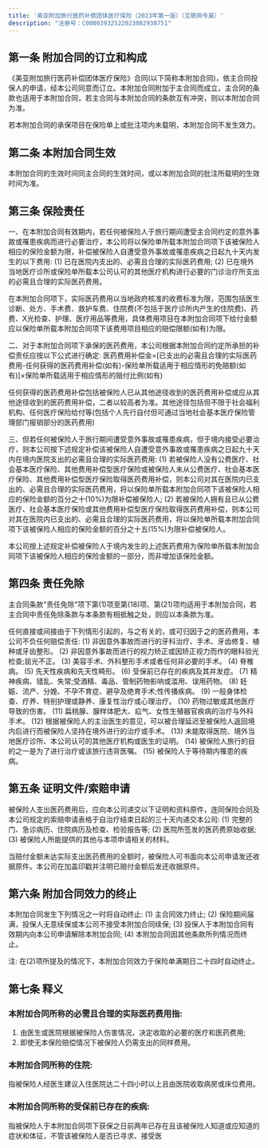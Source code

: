 ```yaml
---
title: '美亚附加旅行医药补偿团体医疗保险（2023年第一版）（互联网专属）'
description: "注册号：C00003932522023082938751"
---
```


## 第一条 附加合同的订立和构成
《美亚附加旅行医药补偿团体医疗保险》合同(以下简称本附加合同)，依主合同投保人的申请，经本公司同意而订立。本附加合同附加于主合同而成立，主合同的条款也适用于本附加合同，若主合同与本附加合同的条款互有冲突，则以本附加合同为准。

若本附加合同的承保项目在保险单上或批注项内未载明，本附加合同不发生效力。

## 第二条 本附加合同生效
本附加合同的生效时间同主合同的生效时间，或以本附加合同的批注所载明的生效时间为准。

## 第三条 保险责任
一、在本附加合同有效期内，若任何被保险人于旅行期间遭受主合同约定的意外事故或罹患疾病而进行必要治疗，本公司将以保险单所载本附加合同项下该被保险人相应的保险金额为限，补偿被保险人自遭受意外事故或罹患疾病之日起九十天内发生的以下费用:
(1) 已在医院内支出的、必需且合理的实际医药费用;
(2) 已在境外当地医疗诊所或保险单所载本公司认可的其他医疗机构进行必要的门诊治疗所支出的必需且合理的实际医药费用。

在本附加合同项下，实际医药费用以当地政府核准的收费标准为限，范围包括医生诊断、处方、手术费、救护车费、住院费(不包括于医疗诊所内产生的住院费)、药费、X光检查、护理、医疗用品等费用，具体费用项目在本附加合同项下给付金额应以保险单所载本附加合同项下该费用项目相应的赔偿限额(如有)为限。

二、对于本附加合同项下承保的医药费用，本公司根据本附加合同约定所承担的补偿责任应按以下公式进行确定:
医药费用补偿金=[已支出的必需且合理的实际医药费用-任何获得的医药费用补偿(如有)-保险单所载适用于相应情形的免赔额(如有)]×保险单所载适用于相应情形的赔付比例(如有)

任何获得的医药费用补偿包括被保险人已从其他途径收到的医药费用补偿或应从其他途径收到的医药费用补偿，二者以较高者为准。其他途径包括但不限于社会福利机构、任何医疗保险给付等(包括个人先行自付但可通过当地社会基本医疗保险管理部门报销部分的医药费用)

三、但若任何被保险人于旅行期间遭受意外事故或罹患疾病，但于境内接受必要治疗，则本公司按下述规定补偿该被保险人自遭受意外事故或罹患疾病之日起九十天内在境内医院支出的必需且合理的实际医药费用:
(1) 若被保险人没有公费医疗、社会基本医疗保险、其他费用补偿型医疗保险或被保险人未从公费医疗、社会基本医疗保险、其他费用补偿型医疗保险取得医药费用补偿，则本公司对其在医院内已支出的、必需且合理的实际医药费用，将以保险单所载本附加合同项下该被保险人相应的保险金额的百分之十(10%)为限补偿被保险人;
(2) 若被保险人拥有且已从公费医疗、社会基本医疗保险或其他费用补偿型医疗保险取得医药费用补偿，则本公司对其在医院内已支出的、必需且合理的实际医药费用，将以保险单所载本附加合同项下该被保险人相应的保险金额的百分之十五(15%)为限补偿被保险人。

本公司按上述规定补偿被保险人于境内发生的上述医药费用为保险单所载本附加合同项下该被保险人相应的保险金额的一部分，而非增加该保险金额。

## 第四条 责任免除
主合同条款"责任免除"项下第(1)项至第(18)项、第(21)项均适用于本附加合同，若主合同中责任免除条款与本条款有相抵触之处，则应以本条款为准。

任何直接或间接由于下列情形引起的，与之有关的，或可归因于之的医药费用，本公司不负任何赔偿责任:
(1) 非因意外事故而进行的牙科治疗、手术、牙齿修复、植种或牙齿整形。
(2) 非因意外事故而进行的视力矫正或因矫正视力而作的眼科验光检查;屈光不正。
(3) 美容手术、外科整形手术或者任何非必要的手术。
(4) 脊椎病。
(5) 先天性疾病和先天性畸形。
(6) 受保前已存在的疾病及其并发症。
(7) 精神疾病、错乱、失常;受酒精、毒品、管制药物影响或滥用、误用药物。
(8) 妊娠、流产、分娩、不孕不育症、避孕及绝育手术;性传播疾病。
(9) 一般身体检查、疗养、特别护理或静养、康复性治疗或心理治疗。
(10) 药物过敏或其他医疗导致的伤害。
(11) 扁桃腺、腺样体肥大、疝气、女性生殖器官疾病的治疗与外科手术。
(12) 根据被保险人的主治医生的意见，可以被合理延迟至被保险人返回境内后进行而被保险人坚持在境外进行的治疗或手术。
(13) 未能取得医院、境外当地医疗诊所、本公司认可的其他医疗机构或医生的证明。
(14) 被保险人旅行的目的之一是为了进行治疗或该旅行违背医嘱。
(15) 被保险人于等待期内罹患的疾病。

## 第五条 证明文件/索赔申请
被保险人支出医药费用后，应向本公司递交以下证明和资料原件，连同保险合同及本公司规定的索赔申请表格于自治疗结束日起的三十天内递交本公司:
(1) 完整的门、急诊病历、住院病历及检查、检验报告等;
(2) 医院所签发的医药费原始收据;
(3) 被保险人所能提供的其他与本项申请相关的材料。

当赔付金额未达实际支出医药费用的全额时，被保险人可书面向本公司申请发还收据原件。本公司在加盖印戳并注明已赔付金额后发还收据原件。

## 第六条 附加合同效力的终止
本附加合同发生下列情况之一时将自动终止:
(1) 主合同效力终止;
(2) 保险期间届满，投保人无意续保或本公司不接受本附加合同续保;
(3) 投保人于本附加合同有效期内向本公司申请解除本附加合同;
(4) 本附加合同因其他条款所列情况而终止。

注: 在(2)项所提及的情况下，本附加合同效力于保险单满期日二十四时自动终止。

## 第七条 释义
### 本附加合同所称的必需且合理的实际医药费用指:
1. 由医生或医院根据被保险人伤害情况，决定收取的必要的医疗和医药费用;
2. 即使无本保险赔偿情况下被保险人仍需支出的同样费用。

### 本附加合同所称的住院:
指被保险人经医生建议入住医院达二十四小时以上且由医院收取病房或床位费用。

### 本附加合同所称的受保前已存在的疾病:
指被保险人于本附加合同项下获保之日前两年已存在且该被保险人知道或应知道的症状和体征，不管该被保险人是否已寻求、接受医